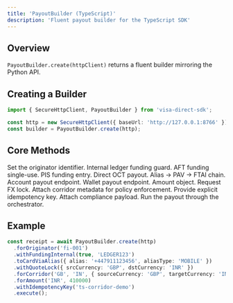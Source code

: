 ```yaml
---
title: 'PayoutBuilder (TypeScript)'
description: 'Fluent payout builder for the TypeScript SDK'
---
```


## Overview

`PayoutBuilder.create(httpClient)` returns a fluent builder mirroring the Python API.

## Creating a Builder

```typescript
import { SecureHttpClient, PayoutBuilder } from 'visa-direct-sdk';

const http = new SecureHttpClient({ baseUrl: 'http://127.0.0.1:8766' });
const builder = PayoutBuilder.create(http);
```

## Core Methods

<ParamField path="PayoutBuilder" type="object">
  <Param path="forOriginator(originatorId)" type="string">
    Set the originator identifier.
  </Param>
  <Param path="withFundingInternal(debitConfirmed, confirmationRef)" type="boolean, string">
    Internal ledger funding guard.
  </Param>
  <Param path="withFundingFromCard(receiptId, status)" type="string, 'approved'|'declined'">
    AFT funding single-use.
  </Param>
  <Param path="withFundingFromExternal(paymentId, status)" type="string, 'executed'|'failed'">
    PIS funding entry.
  </Param>
  <Param path="toCardDirect(panToken)" type="string">
    Direct OCT payout.
  </Param>
  <Param path="toCardViaAlias({ alias, aliasType })" type="object">
    Alias → PAV → FTAI chain.
  </Param>
  <Param path="toAccount(accountId)" type="string">
    Account payout endpoint.
  </Param>
  <Param path="toWallet(walletId)" type="string">
    Wallet payout endpoint.
  </Param>
  <Param path="forAmount(currency, minor)" type="string, number">
    Amount object.
  </Param>
  <Param path="withQuoteLock({ srcCurrency, dstCurrency, amountMinor? })" type="object">
    Request FX lock.
  </Param>
  <Param path="forCorridor(sourceCountry, targetCountry, currencies?)" type="object">
    Attach corridor metadata for policy enforcement.
  </Param>
  <Param path="withIdempotencyKey(key)" type="string">
    Provide explicit idempotency key.
  </Param>
  <Param path="withCompliance(payload)" type="any">
    Attach compliance payload.
  </Param>
  <Param path="execute()" type="Promise<any>">
    Run the payout through the orchestrator.
  </Param>
</ParamField>

## Example

```typescript
const receipt = await PayoutBuilder.create(http)
  .forOriginator('fi-001')
  .withFundingInternal(true, 'LEDGER123')
  .toCardViaAlias({ alias: '+447911123456', aliasType: 'MOBILE' })
  .withQuoteLock({ srcCurrency: 'GBP', dstCurrency: 'INR' })
  .forCorridor('GB', 'IN', { sourceCurrency: 'GBP', targetCurrency: 'INR' })
  .forAmount('INR', 410000)
  .withIdempotencyKey('ts-corridor-demo')
  .execute();
```

